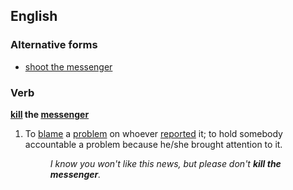 ==English==

===Alternative forms===
*[[shoot the messenger]]

===Verb===
'''[[kill]] the [[messenger]]'''

# {{idiom}} To [[blame]] a [[problem]] on whoever [[report]]ed it; to hold somebody accountable a problem because he/she brought attention to it.
#:''I know you won't like this news, but please don't '''kill the messenger'''.''